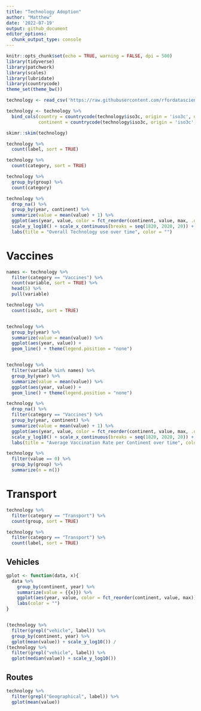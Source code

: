 ```yaml
---
title: "Technology Adoption"
author: "Matthew"
date: '2022-07-19'
output: github_document
editor_options: 
  chunk_output_type: console
---
```


```r
knitr::opts_chunk$set(echo = TRUE, warning = FALSE, dpi = 500)
library(tidyverse)
library(patchwork)
library(scales)
library(lubridate)
library(countrycode)
theme_set(theme_bw())
```


```r
technology <- read_csv('https://raw.githubusercontent.com/rfordatascience/tidytuesday/master/data/2022/2022-07-19/technology.csv')

technology <- technology %>% 
  bind_cols(country = countrycode(technology$iso3c, origin = 'iso3c', destination = 'country.name'),
            continent = countrycode(technology$iso3c, origin = 'iso3c', destination = 'continent'))
```


```r
skimr::skim(technology)
```



```r
technology %>% 
  count(label, sort = TRUE)

technology %>% 
  count(category, sort = TRUE)

technology %>% 
  group_by(group) %>% 
  count(category)
```



```r
technology %>%  
  drop_na() %>% 
  group_by(year, continent) %>% 
  summarize(value = mean(value) + 1) %>% 
  ggplot(aes(year, value, color = fct_reorder(continent, value, max, .desc = TRUE))) + geom_line() +
  scale_y_log10() + scale_x_continuous(breaks = seq(1820, 2020, 20)) + 
  labs(title = "Overall Technology use over time", color = "")
```




# Vaccines
```r
names <- technology %>% 
  filter(category == "Vaccines") %>% 
  count(variable, sort = TRUE) %>% 
  head(5) %>% 
  pull(variable)

technology %>% 
  count(iso3c, sort = TRUE)


technology %>%
  group_by(year) %>% 
  summarize(value = mean(value)) %>% 
  ggplot(aes(year, value)) +
  geom_line() + theme(legend.position = "none")


technology %>%
  filter(variable %in% names) %>% 
  group_by(year) %>% 
  summarize(value = mean(value)) %>% 
  ggplot(aes(year, value)) +
  geom_line() + theme(legend.position = "none")
```



```r
technology %>%  
  drop_na() %>% 
  filter(category == "Vaccines") %>% 
  group_by(year, continent) %>% 
  summarize(value = mean(value) + 1) %>% 
  ggplot(aes(year, value, color = fct_reorder(continent, value, max, .desc = TRUE))) + geom_line() +
  scale_y_log10() + scale_x_continuous(breaks = seq(1820, 2020, 20)) + 
  labs(title = "Average Vaccination Rate per Continent over time", color = "")
```



```r
technology %>% 
  filter(value == 0) %>% 
  group_by(group) %>% 
  summarize(n = n())
```


# Transport
```r
technology %>% 
  filter(category == "Transport") %>% 
  count(group, sort = TRUE)

technology %>% 
  filter(category == "Transport") %>% 
  count(label, sort = TRUE)
```


## Vehicles
```r
gplot <- function(data, x){
  data %>% 
    group_by(continent, year) %>% 
    summarize(value = {{x}}) %>% 
    ggplot(aes(year, value, color = fct_reorder(continent, value, max))) + geom_line() +
    labs(color = "")
}


(technology %>% 
  filter(grepl("vehicle", label)) %>% 
  group_by(continent, year) %>% 
  gplot(mean(value)) + scale_y_log10()) /
(technology %>% 
  filter(grepl("vehicle", label)) %>% 
  gplot(median(value)) + scale_y_log10())
```


## Routes
```r
technology %>% 
  filter(grepl("Geographical", label)) %>% 
  gplot(mean(value))
```



